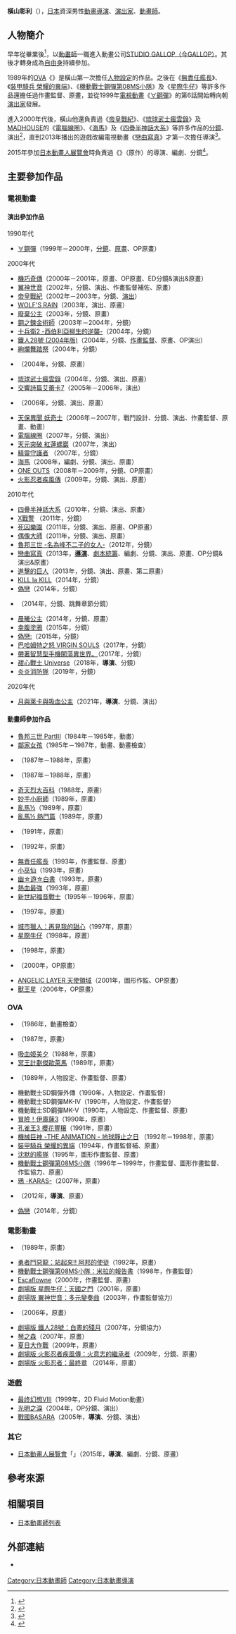 {{multiple issues|
{{Notability Unreferenced|time=2016-08-31T04:18:27+00:00}}
{{Primarysources|time=2016-08-31T04:18:27+00:00}}
}}
{{noteTA|G1=Anime}}
{{japanese|japanese=横山 彰利|kana=よこやま あきとし|romaji=Yokoyama Akitoshi}}
'''橫山彰利'''（{{lang-ja|横山 彰利}}{{bd|||}}），[[日本|日本]]資深男性[[動畫|動畫]][[導演|導演]]、[[戲劇|演出家]]、[[動畫師|動畫師]]。

== 人物簡介 ==
早年從{{link-ja|專門學校東京設計學院|専門学校東京デザイナー学院}}畢業後<ref>{{Cite web|date=|url=https://twitter.com/akitoshiyoko/status/416485226102013952|title=2013年12月27日00:26 (JST)|work=|author=|publisher=[[Twitter|Twitter]]|accessdate=2016-08-31|language=ja|archive-date=2020-04-17|archive-url=https://web.archive.org/web/20200417124157/https://twitter.com/akitoshiyoko/status/416485226102013952|dead-url=no}}</ref>，以[[動畫師|動畫師]]一職進入動畫公司[[GALLOP_(動畫工作室)|STUDIO GALLOP（今GALLOP）]]。其後才轉身成為[[自由職業|自由身]]持續參加。

1989年的[[OVA|OVA]]《{{link-ja|機動戰士SD鋼彈|機動戦士SDガンダム|機動戰士SD鋼彈MK-III}}》是橫山第一次擔任[[人物設計|人物設定]]的作品。之後在《[[無責任艦長|無責任艦長]]》、《[[裝甲騎兵#《榮耀的異端》|裝甲騎兵 榮耀的異端]]》、《[[機動戰士GUNDAM第08MS小隊|機動戰士鋼彈第08MS小隊]]》及《[[星際牛仔|星際牛仔]]》等許多作品還擔任過作畫監督、原畫，並從1999年[[電視動畫|電視動畫]]《[[∀GUNDAM|∀鋼彈]]》的第6話開始轉向朝[[戲劇|演出家]]發展。

進入2000年代後，橫山他還負責過《[[帝皇戰紀|帝皇戰紀]]》、《[[琉球武士瘋雲錄|琉球武士瘋雲錄]]》及[[MADHOUSE|MADHOUSE]]的《[[電腦線圈|電腦線圈]]》、《[[海馬_(動畫)|海馬]]》及《[[四疊半神話大系|四疊半神話大系]]》等許多作品的[[分鏡|分鏡]]、演出<ref>{{Cite web|publisher={{link-ja|mynavi News|マイナビニュース}}|url=http://news.mynavi.jp/articles/2015/09/09/animator/|script-title=ja:横山彰利監督『ザ·ウルトラマン』アニメ化秘話を語る－氷川氏も「機電をきちんと表現できている」と絶賛|accessdate=2016-08-31|language=ja|archive-date=2017-09-22|archive-url=https://web.archive.org/web/20170922194338/http://news.mynavi.jp/articles/2015/09/09/animator/|dead-url=no}}</ref>，直到2013年播出的遊戲改編電視動畫《[[戀曲寫真|戀曲寫真]]》才第一次擔任導演<ref>{{Cite web|publisher=[[Fami通|Fami通.com]]|url=http://www.famitsu.com/news/201505/29079614.html|script-title=ja:アニメ『フォトカノ』全13話収録のBlu-rayボックスが7月15日に発売決定！|accessdate=2016-08-31|language=ja|archive-date=2020-04-17|archive-url=https://web.archive.org/web/20200417124210/https://www.famitsu.com/news/201505/29079614.html|dead-url=no}}</ref>。

2015年參加[[日本動畫人展覽會|日本動畫人展覽會]]時負責過《{{link-ja|The 奧特曼 (漫畫)|ザ・ウルトラマン (漫画)|The 超人力霸王}}》（{{link-ja|內山守|内山まもる}}原作）的導演、編劇、分鏡<ref>{{Cite web|publisher=Anime！Anime！|url=http://animeanime.jp/article/2015/09/05/24796.html|script-title=ja:内山まもる「ザ·ウルトラマン」が短編アニメに 日本アニメ（ーター）見本市で映像化|accessdate=2016-08-31|language=ja|archive-date=2020-04-17|archive-url=https://web.archive.org/web/20200417124217/https://animeanime.jp/article/2015/09/05/24796.html|dead-url=no}}</ref>。

== 主要參加作品 ==
=== 電視動畫 ===
==== 演出參加作品 ====
; 1990年代
* [[∀GUNDAM|∀鋼彈]]（1999年－2000年，[[分鏡|分鏡]]、[[原畫|原畫]]、OP原畫）

; 2000年代
* [[機巧奇傳|機巧奇傳]]（2000年－2001年，原畫、OP原畫、ED分鏡&演出&原畫）
* [[翼神世音|翼神世音]]（2002年，分鏡、演出、作畫監督補佐、原畫）
* [[帝皇戰紀|帝皇戰紀]]（2002年－2003年，分鏡、[[戲劇|演出]]）
* [[狼雨|WOLF'S RAIN]]（2003年，演出、原畫）
* [[廢棄公主|廢棄公主]]（2003年，分鏡、原畫）
* [[鋼之鍊金術師_(動畫)|鋼之鍊金術師]]（2003年－2004年，分鏡）
* [[十兵衛|十兵衛2 -西伯利亞柳生的逆襲-]]（2004年，分鏡）
* [[鐵人28號|鐵人28號 (2004年版)]]（2004年，分鏡、[[作畫監督|作畫監督]]、原畫、OP演出）
* [[絢爛舞踏祭|絢爛舞踏祭]]（2004年，分鏡）
* {{link-ja|KURAU Phantom Memory|KURAU Phantom Memory}}（2004年，分鏡、原畫）
* [[琉球武士瘋雲錄|琉球武士瘋雲錄]]（2004年，分鏡、演出、原畫）
* [[交響詩篇|交響詩篇艾蕾卡7]]（2005年－2006年，演出）
* {{link-ja|獸爪|ケモノヅメ}}（2006年，分鏡、演出、原畫）
* [[天保異聞_妖奇士|天保異聞 妖奇士]]（2006年－2007年，戰鬥設計、分鏡、演出、作畫監督、原畫、動畫）
* [[電腦線圈|電腦線圈]]（2007年，分鏡、演出）
* [[天元突破_紅蓮螺巖|天元突破 紅蓮螺巖]]（2007年，演出）
* [[守護者系列|精靈守護者]] （2007年，分鏡）
* [[海馬_(動畫)|海馬]]（2008年，編劇、分鏡、演出、原畫）
* [[ONE_OUTS|ONE OUTS]]（2008年－2009年，分鏡、OP原畫）
* [[火影忍者疾風傳|火影忍者疾風傳]]（2009年，分鏡、演出、原畫）

; 2010年代
* [[四疊半神話大系|四疊半神話大系]]（2010年，分鏡、演出、原畫）
* [[X戰警|X戰警]] {{link-ja|X戰警 (2011年動畫)|エックスメン (2011年のアニメ)|(2011年動畫)}}（2011年，分鏡）
* [[死囚樂園|死囚樂園]]（2011年，分鏡、演出、原畫、OP原畫）
* [[偶像大師_(動畫)|偶像大師]]（2011年，分鏡、演出、原畫）
* [[魯邦三世_-名為峰不二子的女人-|魯邦三世 -名為峰不二子的女人-]]（2012年，分鏡）
* [[戀曲寫真|戀曲寫真]]（2013年，'''[[導演|導演]]'''、[[劇本統籌|劇本統籌]]、編劇、分鏡、演出、原畫、OP分鏡&演出&原畫）
* [[進擊的巨人|進擊的巨人]]（2013年，分鏡、演出、原畫、第二原畫）
* [[KILL_la_KILL|KILL la KILL]]（2014年，分鏡）
* [[偽戀|偽戀]]（2014年，分鏡）
* {{link-ja|少年好萊塢|少年ハリウッド|少年好萊塢 -HOLLY STAGE FOR 49-}}（2014年，分鏡、跳舞章節分鏡）
* [[晨曦公主|晨曦公主]]（2014年，分鏡、原畫）
* [[幸腹塗鴉|幸腹塗鴉]]（2015年，分鏡）
* [[偽戀|偽戀:]]（2015年，分鏡）
* [[巴哈姆特之怒#巴哈姆特之怒_VIRGIN_SOULS|巴哈姆特之怒 VIRGIN SOULS]]（2017年，分鏡）
* [[帶著智慧型手機闖蕩異世界。|帶著智慧型手機闖蕩異世界。]]（2017年，分鏡）
* [[甜心戰士_Universe|甜心戰士 Universe]]（2018年，'''導演'''、分鏡）
* [[炎炎消防隊|炎炎消防隊]]（2019年，分鏡）

; 2020年代
* [[月與萊卡與吸血公主|月與萊卡與吸血公主]]（2021年，'''導演'''、分鏡、演出）

==== 動畫師參加作品 ====
* [[魯邦三世|魯邦三世 PartIII]]（1984年－1985年，動畫）
* [[棒球英豪|鄰家女孩]]（1985年－1987年，動畫、動畫檢查）
* {{link-ja|陽光普照|陽あたり良好!}}（1987年－1988年，原畫）
* {{link-ja|動畫三劍客|アニメ三銃士}}（1987年－1988年，原畫）
* [[奇天烈大百科|奇天烈大百科]]（1988年，原畫）
* [[妙手小廚師|妙手小廚師]]（1989年，原畫）
* [[亂馬½|亂馬½]]（1989年，原畫）
* [[亂馬½|亂馬½ 熱鬥篇]]（1989年，原畫）
* {{link-ja|魔法公主 Minky Momo|魔法のプリンセス ミンキーモモ}}（1991年，原畫）
* {{link-ja|踢向明天|あしたへフリーキック}}（1992年，原畫）
* [[無責任艦長|無責任艦長]]（1993年，作畫監督、原畫）
* [[小魔女得意妹|小巫仙]]（1993年，原畫）
* [[幽遊白書|幽☆遊☆白書]]（1993年，原畫）
* [[熱血最強|熱血最強]]（1993年，原畫）
* [[新世紀福音戰士|新世紀福音戰士]]（1995年－1996年，原畫） 
* {{link-ja|EAT-MAN|EAT-MAN}}（1997年，原畫）
* [[城市獵人#電視動畫特別篇|城市獵人：再見我的甜心]]（1997年，原畫）
* [[星際牛仔|星際牛仔]]（1998年，原畫）
* {{link-ja|Generator Gawl|ジェネレイターガウル}}（1998年，原畫）
* {{link-ja|時空母艦2000 怪盗閃亮超人|タイムボカン2000 怪盗きらめきマン}}（2000年，OP原畫）
* [[ANGELIC_LAYER_天使領域|ANGELIC LAYER 天使領域]]（2001年，圖形作監、OP原畫）
* [[獸王星|獸王星]]（2006年，OP原畫）

=== OVA ===
* {{link-ja|縣立地球防衛軍|県立地球防衛軍}}（1986年，動畫檢查）
* {{link-ja|TO-Y|TO-Y|TO-Y}}（1987年，原畫）
* [[吸血姬美夕|吸血姬美夕]]（1988年，原畫）
* [[冥王計劃傑歐萊馬|冥王計劃傑歐萊馬]]（1989年，原畫）
* {{link-ja|機動戰士SD鋼彈MK-III|機動戦士SDガンダム}}（1989年，人物設定、作畫監督、原畫）
* 機動戰士SD鋼彈外傳（1990年，人物設定、作畫監督）
* 機動戰士SD鋼彈MK-IV（1990年，人物設定、作畫監督）
* 機動戰士SD鋼彈MK-V（1990年，人物設定、作畫監督、原畫）
* [[冒險！伊庫薩3|冒險！伊庫薩3]]（1990年，原畫）
* [[孔雀王|孔雀王3 櫻花豐穣]]（1991年，原畫）
* [[機械巨神_地球靜止之日|機械巨神 -THE ANIMATION - 地球靜止之日]] （1992年－1998年，原畫）
* [[裝甲騎兵#《榮耀的異端》|裝甲騎兵 榮耀的異端]]（1994年，作畫監督補、原畫）
* [[沈默的艦隊|沈默的艦隊]]（1995年，圖形作畫監督、原畫）
* [[機動戰士GUNDAM第08MS小隊|機動戰士鋼彈第08MS小隊]]（1996年－1999年，作畫監督、圖形作畫監督、作監協力、原畫）
* [[鴉_-KARAS-|鴉 -KARAS-]]（2007年，原畫）
* {{link-ja|麻理茂的花 ～最強武鬥派小學生傳說～|まりもの花 〜最強武闘派小学生伝説〜}}（2012年，'''導演'''、原畫）
* [[偽戀|偽戀]]（2014年，分鏡）

=== 電影動畫 ===
* {{link-ja|動畫三劍客|アニメ三銃士|動畫三劍客 阿拉米斯的冒險}}（1989年，原畫）
* [[勇者鬥惡龍_達伊的大冒險|勇者鬥惡龍：站起來!! 阿邦的使徒]]（1992年，原畫）
* [[機動戰士GUNDAM第08MS小隊|機動戰士鋼彈第08MS小隊：米拉的報告書]]（1998年，作畫監督）
* [[聖天空戰記|Escaflowne]]（2000年，作畫監督、原畫）
* [[星際牛仔：天國之門|劇場版 星際牛仔：天國之門]]（2001年，原畫）
* [[翼神世音|劇場版 翼神世音：多元變奏曲]]（2003年，作畫監督協力）
* {{lang|ja|ガラクタの町}}（2006年，原畫）
* [[鐵人28號|劇場版 鐵人28號：白晝的殘月]]（2007年，分鏡協力）
* [[琴之森|琴之森]]（2007年，原畫）
* [[夏日大作戰|夏日大作戰]]（2009年，原畫）
* [[火影忍者疾風傳劇場版_火意志的繼承者|劇場版 火影忍者疾風傳：火意志的繼承者]]（2009年，分鏡、原畫）
* [[火影忍者劇場版：最終章|劇場版 火影忍者：最終章]] （2014年，原畫）

=== 遊戲 ===
* [[最终幻想VIII|最终幻想VIII]]（1999年，2D Fluid Motion動畫）
* [[光明之淚|光明之淚]]（2004年，OP分鏡、演出）
* [[戰國BASARA系列|戰國BASARA]]（2005年，'''導演'''、分鏡、演出）

=== 其它 ===
* [[日本動畫人展覽會|日本動畫人展覽會]]「{{link-ja|The 奧特曼 (漫畫)|ザ・ウルトラマン (漫画)|The 奧特曼}}」（2015年，'''導演'''、編劇、分鏡、原畫）

== 參考來源 ==
{{reflist}}

== 相關項目 ==
* [[日本動畫師列表|日本動畫師列表]]

== 外部連結 ==
* {{Twitter|akitoshiyoko}} {{ja icon}}

{{DEFAULTSORT:Yokoyama Akitoshi}}
[[Category:日本動畫師|Category:日本動畫師]]
[[Category:日本動畫導演|Category:日本動畫導演]]